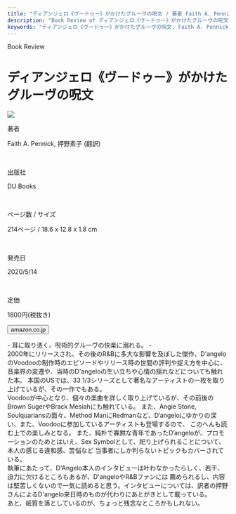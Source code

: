 ```yaml
---
title: "ディアンジェロ《ヴードゥー》がかけたグルーヴの呪文 / 著者 Faith A. Pennick"
description: "Book Review of ディアンジェロ《ヴードゥー》がかけたグルーヴの呪文 / Faith A. Pennick"
keywords: "ディアンジェロ《ヴードゥー》がかけたグルーヴの呪文, Faith A. Pennick"
---
```



<Row>
  <Column colMd={"12"} colLg={"12"} noGutterMdLeft="">
    <p className="largeP">Book Review</p>
    <h1 className="h1-no-bottom-margin">ディアンジェロ《ヴードゥー》がかけたグルーヴの呪文</h1>
  </Column>
</Row>

<Row>
<Column colMd={"3"} colLg={"4"} noGutterMdLeft="">

<a href="https://amzn.to/2TITD9S">
  <img src="../../images/books/dangelosvoodoo.jpg" />
</a>

</Column>
<Column colMd={"4"} colLg={"8"} noGutterMdLeft="">
  <div>
    <p>著者</p>
    <p className="largeP">
      Faith A. Pennick, 押野素子 (翻訳)
    </p>
    <br/>
    <p>出版社</p>
    <p className="largeP">
      DU Books
    </p>
    <br/>
    <p>ページ数 / サイズ</p>
    <p className="largeP">
      214ページ / 18.6 x 12.8 x 1.8 cm
    </p>
    <br/>
    <p>発売日</p>
    <p className="largeP">
      2020/5/14
    </p>
    <br/>
    <p>定価</p>
    <p className="largeP">
      1800円(税抜き)
    </p>
    <div>
      <Button href="https://amzn.to/2TITD9S" kind="primary" size="small" renderIcon={ArrowUpRight24}>
        amazon.co.jp
      </Button>
    </div>
  </div>
</Column>
</Row>

<Row>
  <Column colMd={"8"} colLg={"8"} noGutterMdLeft="">
    <p>
      - 耳に取り憑く、呪術的グルーヴの快楽に溺れる。 -
      <br />
        2000年にリリースされ、その後のR&Bに多大な影響を及ぼした傑作、D'angeloのVoodooの制作時のエピソードやリリース時の世間の評判や捉え方を中心に、
        音楽界の変遷や、当時のD'angeloの生い立ちや心情の揺れなどについても触れた本。
        本国のUSでは、33 1/3シリーズとして著名なアーティストの一枚を取り上げているが、その一作でもある。
      <br />
        Voodooが中心となり、個々の楽曲を詳しく取り上げているが、その前後のBrown SugerやBrack Mesiahにも触れている。
        また、Angie Stone, Soulquariansの面々、Method ManにRedmanなど、D’angeloにゆかりの深い、また、Voodooに参加しているアーティストも登場するので、
        このへんも読む上での楽しみとなる。
        また、純朴で寡黙な青年であったD’angeloが、プロモーションのためとはいえ、Sex Symbolとして、祀り上げられることについて、本人の感じる違和感、苦悩など
        当事者にしか判らないトピックもカバーされている。
      <br />
        執筆にあたって、D'Angelo本人のインタビューは叶わなかったらしく、若干、迫力に欠けるところもあるが、D'angeloやR&Bファンには
        薦められるし、内容は堅苦しくないので一気に読めると思う。インタビューについては、訳者の押野さんによるD'angelo来日時のものが代わりにあとがきとして載っている。
      <br />
        あと、紙質を落としているのが、ちょっと残念なところかもしれない。
    </p>
  </Column>
</Row>
